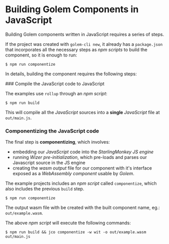 
# Building Golem Components in JavaScript

Building Golem components written in JavaScript requires a series of steps.

If the project was created with `golem-cli new`, it already has a `package.json` that incorporates all the necessary steps as _npm scripts_ to build the component, so it is enough to run:

```shell
$ npm run componentize
```

In details, building the component requires the following steps:

<Steps>
### Compile the JavaScript code to JavaScript

The examples use `rollup` through an _npm script_:

```shell
$ npm run build
```

This will compile all the _JavaScript_ sources into a **single** _JavaScript_ file at `out/main.js`.

### Componentizing the JavaScript code

The final step is **componentizing**, which involves:

- embedding our _JavaScript_ code into the _StarlingMonkey JS engine_
- running _Wizer pre-initialization_, which pre-loads and parses our Javascript source in the JS engine
- creating the _wasm output_ file for our component with it's interface exposed as a _WebAssembly component_ usable by _Golem_.

The example projects includes an _npm script_ called `componentize`, which also includes the previous `build` step.

```shell
$ npm run componentize
```

The output wasm file with be created with the built component name, eg.: `out/example.wasm`.

The above _npm script_ will execute the following commands:

```
$ npm run build && jco componentize -w wit -o out/example.wasm out/main.js
```

</Steps>
